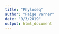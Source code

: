 ```yaml
---
title: "Phyloseq"
author: "Paige Varner"
date: "9/3/2019"
output: html_document
---
```


























